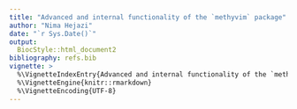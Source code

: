 ```yaml
---
title: "Advanced and internal functionality of the `methyvim` package"
author: "Nima Hejazi"
date: "`r Sys.Date()`"
output:
  BiocStyle::html_document2
bibliography: refs.bib
vignette: >
  %\VignetteIndexEntry{Advanced and internal functionality of the `methyvim` package}
  %\VignetteEngine{knitr::rmarkdown}
  %\VignetteEncoding{UTF-8}
---
```

